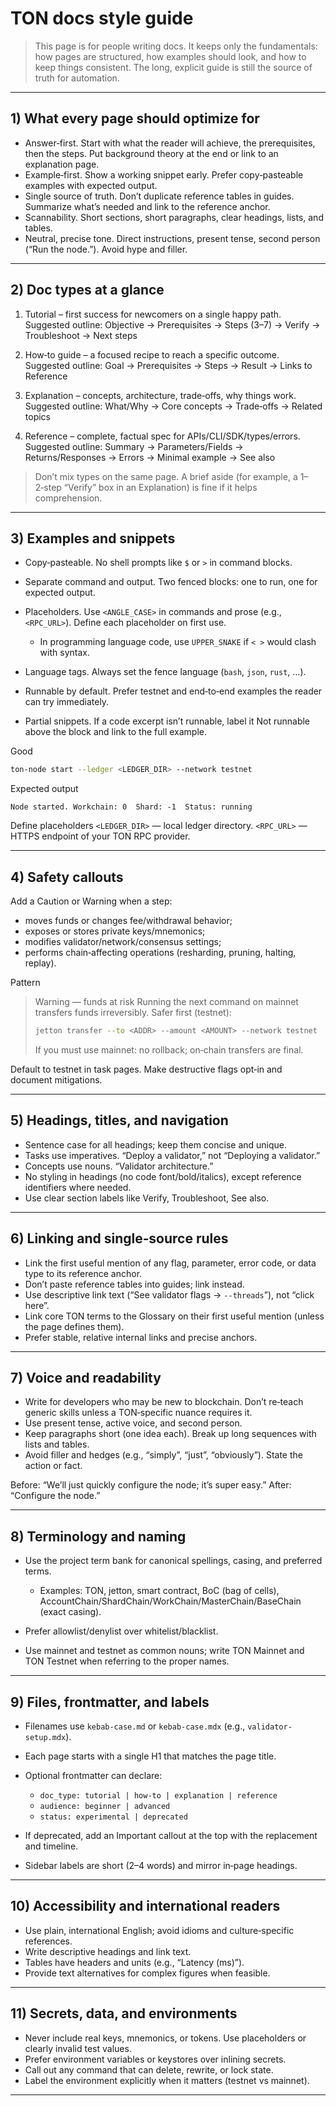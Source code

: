# TON docs style guide

> This page is for people writing docs. It keeps only the fundamentals: how pages are structured, how examples should look, and how to keep things consistent. The long, explicit guide is still the source of truth for automation.

---

## 1) What every page should optimize for

* Answer‑first. Start with what the reader will achieve, the prerequisites, then the steps. Put background theory at the end or link to an explanation page.
* Example‑first. Show a working snippet early. Prefer copy‑pasteable examples with expected output.
* Single source of truth. Don’t duplicate reference tables in guides. Summarize what’s needed and link to the reference anchor.
* Scannability. Short sections, short paragraphs, clear headings, lists, and tables.
* Neutral, precise tone. Direct instructions, present tense, second person (“Run the node.”). Avoid hype and filler.

---

## 2) Doc types at a glance

1. Tutorial – first success for newcomers on a single happy path.
   Suggested outline: Objective → Prerequisites → Steps (3–7) → Verify → Troubleshoot → Next steps

2. How‑to guide – a focused recipe to reach a specific outcome.
   Suggested outline: Goal → Prerequisites → Steps → Result → Links to Reference

3. Explanation – concepts, architecture, trade‑offs, why things work.
   Suggested outline: What/Why → Core concepts → Trade‑offs → Related topics

4. Reference – complete, factual spec for APIs/CLI/SDK/types/errors.
   Suggested outline: Summary → Parameters/Fields → Returns/Responses → Errors → Minimal example → See also

> Don’t mix types on the same page. A brief aside (for example, a 1–2‑step “Verify” box in an Explanation) is fine if it helps comprehension.

---

## 3) Examples and snippets

* Copy‑pasteable. No shell prompts like `$` or `>` in command blocks.
* Separate command and output. Two fenced blocks: one to run, one for expected output.
* Placeholders. Use `<ANGLE_CASE>` in commands and prose (e.g., `<RPC_URL>`). Define each placeholder on first use.

  * In programming language code, use `UPPER_SNAKE` if `< >` would clash with syntax.
* Language tags. Always set the fence language (`bash`, `json`, `rust`, …).
* Runnable by default. Prefer testnet and end‑to‑end examples the reader can try immediately.
* Partial snippets. If a code excerpt isn’t runnable, label it Not runnable above the block and link to the full example.

Good

```bash
ton-node start --ledger <LEDGER_DIR> --network testnet
```

Expected output

```text
Node started. Workchain: 0  Shard: -1  Status: running
```

Define placeholders
`<LEDGER_DIR>` — local ledger directory.
`<RPC_URL>` — HTTPS endpoint of your TON RPC provider.

---

## 4) Safety callouts

Add a Caution or Warning when a step:

* moves funds or changes fee/withdrawal behavior;
* exposes or stores private keys/mnemonics;
* modifies validator/network/consensus settings;
* performs chain‑affecting operations (resharding, pruning, halting, replay).

Pattern

> Warning — funds at risk
> Running the next command on mainnet transfers funds irreversibly.
> Safer first (testnet):
>
> ```bash
> jetton transfer --to <ADDR> --amount <AMOUNT> --network testnet
> ```
>
> If you must use mainnet: no rollback; on‑chain transfers are final.

Default to testnet in task pages. Make destructive flags opt‑in and document mitigations.

---

## 5) Headings, titles, and navigation

* Sentence case for all headings; keep them concise and unique.
* Tasks use imperatives. “Deploy a validator,” not “Deploying a validator.”
* Concepts use nouns. “Validator architecture.”
* No styling in headings (no code font/bold/italics), except reference identifiers where needed.
* Use clear section labels like Verify, Troubleshoot, See also.

---

## 6) Linking and single‑source rules

* Link the first useful mention of any flag, parameter, error code, or data type to its reference anchor.
* Don’t paste reference tables into guides; link instead.
* Use descriptive link text (“See validator flags → `--threads`”), not “click here”.
* Link core TON terms to the Glossary on their first useful mention (unless the page defines them).
* Prefer stable, relative internal links and precise anchors.

---

## 7) Voice and readability

* Write for developers who may be new to blockchain. Don’t re‑teach generic skills unless a TON‑specific nuance requires it.
* Use present tense, active voice, and second person.
* Keep paragraphs short (one idea each). Break up long sequences with lists and tables.
* Avoid filler and hedges (e.g., “simply”, “just”, “obviously”). State the action or fact.

Before: “We’ll just quickly configure the node; it’s super easy.”
After: “Configure the node.”

---

## 8) Terminology and naming

* Use the project term bank for canonical spellings, casing, and preferred terms.

  * Examples: TON, jetton, smart contract, BoC (bag of cells), AccountChain/ShardChain/WorkChain/MasterChain/BaseChain (exact casing).
* Prefer allowlist/denylist over whitelist/blacklist.
* Use mainnet and testnet as common nouns; write TON Mainnet and TON Testnet when referring to the proper names.

---

## 9) Files, frontmatter, and labels

* Filenames use `kebab-case.md` or `kebab-case.mdx` (e.g., `validator-setup.mdx`).
* Each page starts with a single H1 that matches the page title.
* Optional frontmatter can declare:

  * `doc_type: tutorial | how-to | explanation | reference`
  * `audience: beginner | advanced`
  * `status: experimental | deprecated`
* If deprecated, add an Important callout at the top with the replacement and timeline.
* Sidebar labels are short (2–4 words) and mirror in‑page headings.

---

## 10) Accessibility and international readers

* Use plain, international English; avoid idioms and culture‑specific references.
* Write descriptive headings and link text.
* Tables have headers and units (e.g., “Latency (ms)”).
* Provide text alternatives for complex figures when feasible.

---

## 11) Secrets, data, and environments

* Never include real keys, mnemonics, or tokens. Use placeholders or clearly invalid test values.
* Prefer environment variables or keystores over inlining secrets.
* Call out any command that can delete, rewrite, or lock state.
* Label the environment explicitly when it matters (testnet vs mainnet).

---

